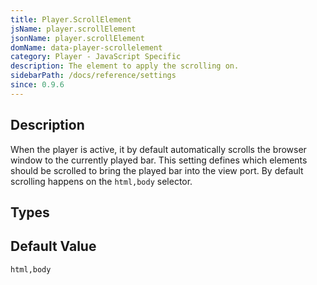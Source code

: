 ```yaml
---
title: Player.ScrollElement
jsName: player.scrollElement
jsonName: player.scrollElement
domName: data-player-scrollelement
category: Player - JavaScript Specific
description: The element to apply the scrolling on.
sidebarPath: /docs/reference/settings
since: 0.9.6
---
```



## Description

When the player is active, it by default automatically scrolls the browser window to the currently played bar. This setting 
defines which elements should be scrolled to bring the played bar into the view port. By default scrolling happens on the `html,body`
selector. 

<PropertyDescription metadata={metadata} />

## Types

<TypeTable>
    <TypeRow name="string" type="json-js-html"/>
    <TypeRow name="DOM Element" type="js" />
</TypeTable>

## Default Value

`html,body`